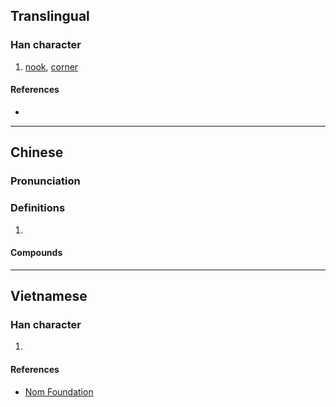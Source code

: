 {{also|旭}}
{{character info/new}}
==Translingual==

===Han character===
{{Han char|rn=72|rad=日|as=02|sn=6|four=60417|canj=AKN|ids=⿱日九}}

# [[nook]], [[corner]]

====References====
* {{Han ref|kx=0490.041|hdz=21485.060|uh=65EF|ud=26095|bh=C9ED|bd=51693}}

----

==Chinese==
{{zh-forms}}

===Pronunciation===
{{zh-pron
|m=lá
|c=lo1
|cat=
}}

===Definitions===
{{zh-hanzi}}

# {{zh-only|旮旯}}

====Compounds====
{{zh-der|山旮旯子|旮旯兒|旮旯}}

----

==Vietnamese==

===Han character===
{{vi-readings|rs=日02|hanviet=lạp}}

# {{defn|lang=vi|sort=日02}}

====References====
* [http://nomfoundation.org/common/nom_details.php?codepoint=65ef Nom Foundation]